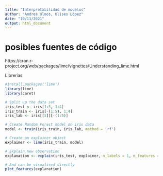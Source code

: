 ```yaml
---
title: "Interpretabilidad de modelos"
author: "Andrea Olmos, Ulises López"
date: "19/11/2021"
output: html_document
---
```


# posibles fuentes de código

https://cran.r-project.org/web/packages/lime/vignettes/Understanding_lime.html



Librerías
```r
#install.packages('lime')
library(lime)
library(caret)
```

```r
# Split up the data set
iris_test <- iris[1:5, 1:4]
iris_train <- iris[-(1:5), 1:4]
iris_lab <- iris[[5]][-(1:5)]
```


```r
# Create Random Forest model on iris data
model <- train(iris_train, iris_lab, method = 'rf')
```


```r
# Create an explainer object
explainer <- lime(iris_train, model)
```


```r
# Explain new observation
explanation <- explain(iris_test, explainer, n_labels = 1, n_features = 2)
```
```r
# And can be visualised directly
plot_features(explanation)
```

